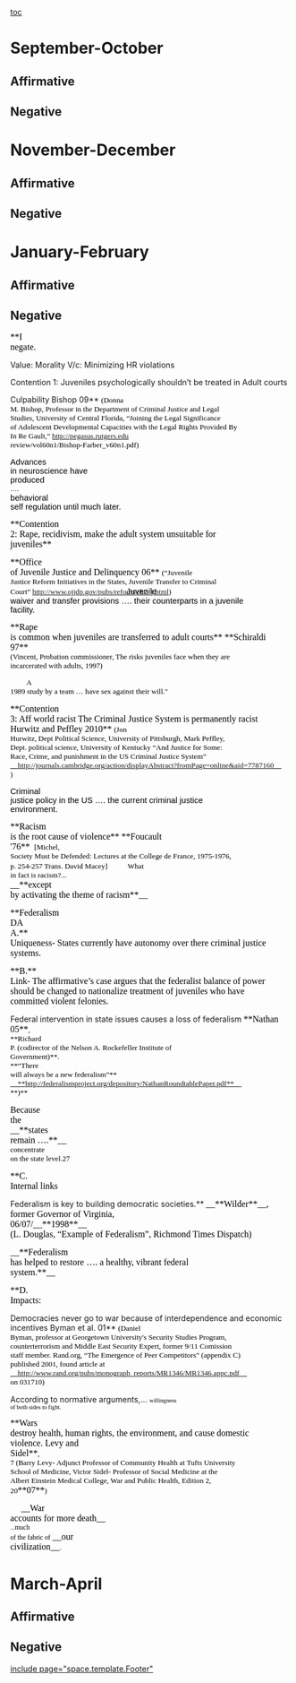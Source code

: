 [[toc]]
=September-October= 
==Affirmative== 
==Negative== 

=November-December= 
==Affirmative== 
==Negative== 

=January-February= 
==Affirmative== 

==Negative== 

<span style="background-color: transparent; display: block; font-family: 'Times New Roman'; font-size: medium; line-height: normal;"><span style="background-color: transparent; color: #000000; font-family: 'Times New Roman'; font-size: 12pt; font-style: normal; text-decoration: none; vertical-align: baseline; white-space: pre-wrap;">**I negate.

Value: Morality
V/c: Minimizing HR violations

Contention 1: Juveniles psychologically shouldn’t be treated in Adult courts

Culpability
Bishop 09** </span><span style="background-color: transparent; color: #000000; font-family: 'Times New Roman'; font-size: 10pt; font-style: normal; font-weight: normal; text-decoration: none; vertical-align: baseline; white-space: pre-wrap;">(Donna M. Bishop, Professor in the Department of Criminal Justice and Legal Studies, University of Central Florida, “Joining the Legal Significance of Adolescent Developmental Capacities with the Legal Rights Provided By In Re Gault,” http://pegasus.rutgers.edu review/vol60n1/Bishop-Farber_v60n1.pdf)</span>

<span style="background-color: transparent; color: #000000; font-family: Arial; font-size: 11pt; font-style: normal; font-weight: normal; text-decoration: none; vertical-align: baseline; white-space: pre-wrap;">Advances in neuroscience have produced</span><span style="background-color: transparent; color: #000000; font-family: 'Times New Roman'; font-size: 9pt; font-style: normal; font-weight: normal; text-decoration: none; vertical-align: baseline; white-space: pre-wrap;"> …. </span><span style="background-color: transparent; color: #000000; font-family: Arial; font-size: 11pt; font-style: normal; font-weight: normal; text-decoration: none; vertical-align: baseline; white-space: pre-wrap;">behavioral self regulation until much later. </span>

<span style="margin-bottom: 0pt; margin-top: 0pt; text-align: justify;"><span style="background-color: transparent; color: #000000; font-family: 'Times New Roman'; font-size: 12pt; font-style: normal; text-decoration: none; vertical-align: baseline; white-space: pre-wrap;">**Contention 2: Rape, recidivism, make the adult system unsuitable for juveniles**</span></span>

<span style="margin-bottom: 0pt; margin-right: -63pt; margin-top: 0pt; text-align: justify;"><span style="background-color: transparent; color: #000000; font-family: 'Times New Roman'; font-size: 12pt; font-style: normal; text-decoration: none; vertical-align: baseline; white-space: pre-wrap;">**Office of Juvenile Justice and Delinquency 06**</span> <span style="background-color: transparent; color: #000000; font-family: 'Times New Roman'; font-size: 10pt; font-style: normal; font-weight: normal; text-decoration: none; vertical-align: baseline; white-space: pre-wrap;">(“Juvenile Justice Reform Initiatives in the States,
Juvenile Transfer to Criminal Court” http://www.ojjdp.gov/pubs/reform/ch2_j.html)</span></span>
<span style="margin-bottom: 0pt; margin-top: 0pt; text-align: justify;"><span style="background-color: transparent; color: #000000; font-family: Arial; font-size: 11pt; font-style: normal; font-weight: normal; text-decoration: none; vertical-align: baseline; white-space: pre-wrap;">Juvenile waiver and transfer provisions …. their counterparts in a juvenile facility.</span></span>

<span style="margin-bottom: 0pt; margin-top: 0pt; text-align: justify;"><span style="background-color: transparent; color: #000000; font-family: 'Times New Roman'; font-size: 12pt; font-style: normal; text-decoration: none; vertical-align: baseline; white-space: pre-wrap;">**Rape is common when juveniles are transferred to adult courts**</span></span>
<span style="margin-bottom: 0pt; margin-top: 0pt; text-align: justify;"><span style="background-color: transparent; color: #000000; font-family: 'Times New Roman'; font-size: 12pt; font-style: normal; text-decoration: none; vertical-align: baseline; white-space: pre-wrap;">**Schiraldi 97**</span><span style="background-color: transparent; color: #000000; font-family: 'Times New Roman'; font-size: 10pt; font-style: normal; font-weight: normal; text-decoration: none; vertical-align: baseline; white-space: pre-wrap;"> (Vincent, Probation commissioner, The risks juveniles face when they are incarcerated with adults, 1997)</span></span>

<span style="margin-bottom: 0pt; margin-left: 21.6pt; margin-right: 21.6pt; margin-top: 0pt; text-align: justify;"><span style="background-color: transparent; color: #000000; font-family: 'Times New Roman'; font-size: 10pt; font-style: normal; font-weight: normal; text-decoration: none; vertical-align: baseline; white-space: pre-wrap;">A 1989 study by a team … have sex against their will."</span></span>

<span style="background-color: transparent; color: #000000; font-family: 'Times New Roman'; font-size: 12pt; font-style: normal; text-decoration: none; vertical-align: baseline; white-space: pre-wrap;">**Contention 3: Aff world racist
The Criminal Justice System is permanently racist
Hurwitz and Peffley 2010**</span>
<span style="background-color: transparent; color: #000000; font-family: 'Times New Roman'; font-size: 10pt; font-style: normal; font-weight: normal; text-decoration: none; vertical-align: baseline; white-space: pre-wrap;">(Jon Hurwitz, Dept Political Science, University of Pittsburgh, Mark Peffley, Dept. political science, University of Kentucky “And Justice for Some: Race, Crime, and punishment in the US Criminal Justice System” </span><span style="background-color: transparent; color: #0000ff; font-family: 'Times New Roman'; font-size: 10pt; font-style: normal; font-weight: normal; vertical-align: baseline; white-space: pre-wrap;">[[http://journals.cambridge.org/action/displayAbstract?fromPage=online&aid=7787160|__http://journals.cambridge.org/action/displayAbstract?fromPage=online&aid=7787160__]]</span><span style="background-color: transparent; color: #000000; font-family: 'Times New Roman'; font-size: 10pt; font-style: normal; font-weight: normal; text-decoration: none; vertical-align: baseline; white-space: pre-wrap;"> )</span>

<span style="margin-bottom: 0pt; margin-top: 0pt; text-align: justify;"><span style="background-color: transparent; color: #000000; font-family: Arial; font-size: 11pt; font-style: normal; font-weight: normal; text-decoration: none; vertical-align: baseline; white-space: pre-wrap;">Criminal justice policy in the US …. the current criminal justice environment.</span></span>

<span style="margin-bottom: 0pt; margin-top: 0pt; text-align: justify;"><span style="background-color: transparent; color: #000000; font-family: 'Times New Roman'; font-size: 12pt; font-style: normal; text-decoration: none; vertical-align: baseline; white-space: pre-wrap;">**Racism is the root cause of violence**</span></span>
<span style="margin-bottom: 0pt; margin-top: 0pt; text-align: justify;"><span style="background-color: transparent; color: #000000; font-family: 'Times New Roman'; font-size: 12pt; font-style: normal; text-decoration: none; vertical-align: baseline; white-space: pre-wrap;">**Foucault '76** </span></span>
<span style="background-color: transparent; color: #000000; font-family: 'Times New Roman'; font-size: 10pt; font-style: normal; font-weight: normal; text-decoration: none; vertical-align: baseline; white-space: pre-wrap;">[Michel, Society Must be Defended: Lectures at the College de France, 1975-1976, p. 254-257 Trans. David Macey] </span>
<span style="margin-bottom: 0pt; margin-left: 21.6pt; margin-right: 21.6pt; margin-top: 0pt; text-align: justify;"><span style="background-color: transparent; color: #000000; font-family: 'Times New Roman'; font-size: 10pt; font-style: normal; font-weight: normal; text-decoration: none; vertical-align: baseline; white-space: pre-wrap;">What in fact is racism?... </span><span style="background-color: transparent; color: #000000; font-family: 'Times New Roman'; font-size: 12pt; font-style: normal; vertical-align: baseline; white-space: pre-wrap;">__**except by activating the theme of racism**__</span></span>


<span style="background-color: transparent; color: #000000; font-family: 'Times New Roman'; font-size: 12pt; font-style: normal; text-decoration: none; vertical-align: baseline; white-space: pre-wrap;">**Federalism DA
A.**</span><span style="background-color: transparent; color: #000000; font-family: 'Times New Roman'; font-size: 12pt; font-style: normal; font-weight: normal; text-decoration: none; vertical-align: baseline; white-space: pre-wrap;"> Uniqueness- States currently have autonomy over there criminal justice systems.</span>


<span style="background-color: transparent; color: #000000; font-family: 'Times New Roman'; font-size: 12pt; font-style: normal; text-decoration: none; vertical-align: baseline; white-space: pre-wrap;">**B.**</span><span style="background-color: transparent; color: #000000; font-family: 'Times New Roman'; font-size: 12pt; font-style: normal; font-weight: normal; text-decoration: none; vertical-align: baseline; white-space: pre-wrap;"> Link- The affirmative’s case argues that the federalist balance of power should be changed to nationalize treatment of juveniles who have committed violent felonies.


Federal intervention in state issues causes a loss of federalism</span>
<span style="margin-bottom: 0pt; margin-top: 0pt; text-align: justify;"><span style="background-color: transparent; color: #000000; font-family: 'Times New Roman'; font-size: 12pt; font-style: normal; text-decoration: none; vertical-align: baseline; white-space: pre-wrap;">**Nathan 05**</span><span style="background-color: transparent; color: #000000; font-family: 'Times New Roman'; font-size: 10pt; font-style: normal; font-weight: normal; text-decoration: none; vertical-align: baseline; white-space: pre-wrap;">, </span><span style="background-color: transparent; color: #000000; font-family: 'Times New Roman'; font-size: 10pt; font-style: normal; text-decoration: none; vertical-align: baseline; white-space: pre-wrap;">**Richard P. (codirector of the Nelson A. Rockefeller Institute of Government)**</span><span style="background-color: transparent; color: #000000; font-family: 'Times New Roman'; font-size: 10pt; font-style: normal; font-weight: normal; text-decoration: none; vertical-align: baseline; white-space: pre-wrap;">. </span><span style="background-color: transparent; color: #000000; font-family: 'Times New Roman'; font-size: 10pt; font-style: normal; text-decoration: none; vertical-align: baseline; white-space: pre-wrap;">**“There will always be a new federalism”** </span><span style="background-color: transparent; color: #0000ff; font-family: 'Times New Roman'; font-size: 10pt; font-style: normal; vertical-align: baseline; white-space: pre-wrap;">[[http://federalismproject.org/depository/NathanRoundtablePaper.pdf|__**http://federalismproject.org/depository/NathanRoundtablePaper.pdf**__]]</span><span style="background-color: transparent; color: #000000; font-family: 'Times New Roman'; font-size: 10pt; font-style: normal; text-decoration: none; vertical-align: baseline; white-space: pre-wrap;"> **)**</span></span>

<span style="background-color: transparent; color: #000000; font-family: 'Times New Roman'; font-size: 12pt; font-style: normal; font-weight: normal; text-decoration: none; vertical-align: baseline; white-space: pre-wrap;">Because the </span><span style="background-color: transparent; color: #000000; font-family: 'Times New Roman'; font-size: 12pt; font-style: normal; vertical-align: baseline; white-space: pre-wrap;">__**states remain ….**__ </span><span style="background-color: transparent; color: #000000; font-family: 'Times New Roman'; font-size: 10pt; font-style: normal; font-weight: normal; text-decoration: none; vertical-align: baseline; white-space: pre-wrap;">concentrate on the state level.27</span>

<span style="background-color: transparent; color: #000000; font-family: 'Times New Roman'; font-size: 12pt; font-style: normal; text-decoration: none; vertical-align: baseline; white-space: pre-wrap;">**C. Internal links

Federalism is key to building democratic societies.**</span>
<span style="background-color: transparent; color: #000000; font-family: 'Times New Roman'; font-size: 12pt; font-style: normal; vertical-align: baseline; white-space: pre-wrap;">__**Wilder**__</span><span style="background-color: transparent; color: #000000; font-family: 'Times New Roman'; font-size: 12pt; font-style: normal; font-weight: normal; text-decoration: none; vertical-align: baseline; white-space: pre-wrap;">, former Governor of Virginia, 06/07/</span><span style="background-color: transparent; color: #000000; font-family: 'Times New Roman'; font-size: 12pt; font-style: normal; vertical-align: baseline; white-space: pre-wrap;">__**1998**__</span><span style="background-color: transparent; color: #000000; font-family: 'Times New Roman'; font-size: 12pt; font-style: normal; font-weight: normal; text-decoration: none; vertical-align: baseline; white-space: pre-wrap;"> (L. Douglas, “Example of Federalism”, Richmond Times Dispatch)

</span><span style="background-color: transparent; color: #000000; font-family: 'Times New Roman'; font-size: 12pt; font-style: normal; vertical-align: baseline; white-space: pre-wrap;">__**Federalism has helped to restore …. a healthy, vibrant federal system.**__</span>

<span style="background-color: transparent; color: #000000; font-family: 'Times New Roman'; font-size: 12pt; font-style: normal; text-decoration: none; vertical-align: baseline; white-space: pre-wrap;">**D. Impacts:

Democracies never go to war because of interdependence and economic incentives
Byman et al. 01**</span> <span style="background-color: transparent; color: #000000; font-family: 'Times New Roman'; font-size: 10pt; font-style: normal; font-weight: normal; text-decoration: none; vertical-align: baseline; white-space: pre-wrap;">(Daniel Byman, professor at Georgetown University's Security Studies Program, counterterrorism and Middle East Security Expert, former 9/11 Comission staff member. Rand.org, “The Emergence of Peer Competitors” (appendix C) published 2001, found article at </span><span style="background-color: transparent; color: #1151a9; font-family: 'Times New Roman'; font-size: 10pt; font-style: normal; font-weight: normal; vertical-align: baseline; white-space: pre-wrap;">[[http://www.rand.org/pubs/monograph_reports/MR1346/MR1346.appc.pdf|__http://www.rand.org/pubs/monograph_reports/MR1346/MR1346.appc.pdf__]]</span><span style="background-color: transparent; color: #000000; font-family: 'Times New Roman'; font-size: 10pt; font-style: normal; font-weight: normal; text-decoration: none; vertical-align: baseline; white-space: pre-wrap;"> on 031710)

According to normative arguments,... </span><span style="background-color: transparent; color: #000000; font-family: 'Times New Roman'; font-size: 8pt; font-style: normal; font-weight: normal; text-decoration: none; vertical-align: baseline; white-space: pre-wrap;">willingness of both sides to fight.</span>

<span style="background-color: transparent; color: #000000; font-family: 'Times New Roman'; font-size: 12pt; font-style: normal; text-decoration: none; vertical-align: baseline; white-space: pre-wrap;">**Wars destroy health, human rights, the environment, and cause domestic violence.
Levy and Sidel**</span><span style="background-color: transparent; color: #000000; font-family: 'Times New Roman'; font-size: 10pt; font-style: normal; font-weight: normal; text-decoration: none; vertical-align: baseline; white-space: pre-wrap;">, 7 (Barry Levy- Adjunct Professor of Community Health at Tufts University School of Medicine, Victor Sidel- Professor of Social Medicine at the Albert Einstein Medical College, War and Public Health, Edition 2, 20</span><span style="background-color: transparent; color: #000000; font-family: 'Times New Roman'; font-size: 12pt; font-style: normal; text-decoration: none; vertical-align: baseline; white-space: pre-wrap;">**07**</span><span style="background-color: transparent; color: #000000; font-family: 'Times New Roman'; font-size: 10pt; font-style: normal; font-weight: normal; text-decoration: none; vertical-align: baseline; white-space: pre-wrap;">)</span>

<span style="margin-bottom: 0pt; margin-left: 14.4pt; margin-right: 14.4pt; margin-top: 0pt;"><span style="background-color: transparent; color: #000000; font-family: 'Times New Roman'; font-size: 12pt; font-style: normal; font-weight: normal; vertical-align: baseline; white-space: pre-wrap;">__War accounts for more death__ </span><span style="background-color: transparent; color: #000000; font-family: 'Times New Roman'; font-size: 8pt; font-style: normal; font-weight: normal; text-decoration: none; vertical-align: baseline; white-space: pre-wrap;">...</span><span style="background-color: transparent; color: #000000; font-family: 'Times New Roman'; font-size: 9pt; font-style: normal; font-weight: normal; text-decoration: none; vertical-align: baseline; white-space: pre-wrap;">much of the fabric of</span> <span style="background-color: transparent; color: #000000; font-family: 'Times New Roman'; font-size: 12pt; font-style: normal; font-weight: normal; vertical-align: baseline; white-space: pre-wrap;">__our civilization__</span><span style="background-color: transparent; color: #000000; font-family: 'Times New Roman'; font-size: 10pt; font-style: normal; font-weight: normal; text-decoration: none; vertical-align: baseline; white-space: pre-wrap;">.</span></span>
</span>

=March-April= 
==Affirmative== 
==Negative== 

[[include page="space.template.Footer"]]